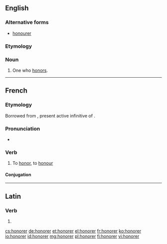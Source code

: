 ==English==

===Alternative forms===
* [[honourer]]

===Etymology===
{{suffix|honor|er}}

===Noun===
{{en-noun}}

# One who [[honor]]s.

----

==French==

===Etymology===
Borrowed from {{etyl|la|fr}} {{term/t|la|honorāre}}, present active infinitive of {{term/t|la|honōrō}}.

===Pronunciation===
* {{audio|Fr-honorer.ogg|Audio}}

===Verb===
{{fr-verb}}

# To [[honor]], to [[honour]]

====Conjugation====
{{fr-conj-er|honor|avoir}}

----

==Latin==

===Verb===
{{la-verb-form|honōrer}}

# {{conjugation of|honōrō||1|s|pres|pass|sub|lang=la}}

[[cs:honorer]]
[[de:honorer]]
[[et:honorer]]
[[el:honorer]]
[[fr:honorer]]
[[ko:honorer]]
[[io:honorer]]
[[id:honorer]]
[[mg:honorer]]
[[pl:honorer]]
[[fi:honorer]]
[[vi:honorer]]